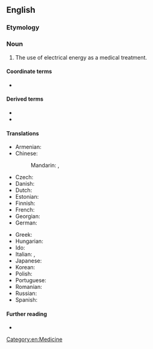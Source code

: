 ==English==

===Etymology===
{{prefix|en|electro|therapy}}

===Noun===
{{en-noun}}

# The use of electrical energy as a medical treatment.

====Coordinate terms====
* {{l|en|electroanesthesia}}

====Derived terms====
* {{l|en|electrotherapist}}
* {{l|en|electrotherapeutic}}

====Translations====
{{trans-top|use of electrical energy as a medical treatment}}
* Armenian: {{t-needed|hy}}
* Chinese:
*: Mandarin: {{t+|cmn|電療法}}, {{t+|cmn|电疗法|tr=diànliáofǎ}}
* Czech: {{t-needed|cs}}
* Danish: {{t-needed|da}}
* Dutch: {{t+|nl|elektrotherapie|f}}
* Estonian: {{t|et|elektroteraapia}}
* Finnish: {{t|fi|elektroterapia}}
* French: {{t+|fr|électrothérapie|f}}
* Georgian: {{t-needed|ka}}
* German: {{t-needed|de}}
{{trans-mid}}
* Greek: {{t+|el|ηλεκτροθεραπεία|f}}
* Hungarian: {{t-needed|hu}}
* Ido: {{t+|io|elektroterapio}}
* Italian: {{t+|it|elettroterapia|f}}, {{t|it|galvanoterapia|f}}
* Japanese: {{t|ja|電気療法|tr=でんき りょうほう, denki ryōhō}}
* Korean: {{t-needed|ko}}
* Polish: {{t+|pl|elektroterapia|f}}
* Portuguese: {{t|pt|eletroterapia|f}}
* Romanian: {{t+|ro|electroterapie|f}}
* Russian: {{t+|ru|электротерапи́я|f|sc=Cyrl}}
* Spanish: {{t|es|electroterapia|f}}
{{trans-bottom}}

====Further reading====
* {{pedialite|Electroconvulsive_therapy}}

[[Category:en:Medicine]]